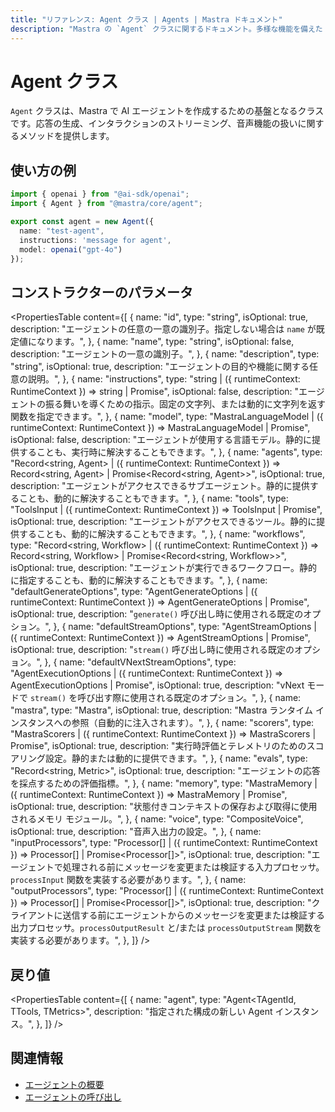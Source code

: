 ```yaml
---
title: "リファレンス: Agent クラス | Agents | Mastra ドキュメント"
description: "Mastra の `Agent` クラスに関するドキュメント。多様な機能を備えた AI エージェントを構築するための土台を提供します。"
---
```


# Agent クラス

`Agent` クラスは、Mastra で AI エージェントを作成するための基盤となるクラスです。応答の生成、インタラクションのストリーミング、音声機能の扱いに関するメソッドを提供します。

## 使い方の例

```typescript filename="src/mastra/agents/test-agent.ts" showLineNumbers copy
import { openai } from "@ai-sdk/openai";
import { Agent } from "@mastra/core/agent";

export const agent = new Agent({
  name: "test-agent",
  instructions: 'message for agent',
  model: openai("gpt-4o")
});
```

## コンストラクターのパラメータ

<PropertiesTable
  content={[
    {
      name: "id",
      type: "string",
      isOptional: true,
      description: "エージェントの任意の一意の識別子。指定しない場合は `name` が既定値になります。",
    },
    {
      name: "name",
      type: "string",
      isOptional: false,
      description: "エージェントの一意の識別子。",
    },
    {
      name: "description",
      type: "string",
      isOptional: true,
      description: "エージェントの目的や機能に関する任意の説明。",
    },
    {
      name: "instructions",
      type: "string | ({ runtimeContext: RuntimeContext }) => string | Promise<string>",
      isOptional: false,
      description: "エージェントの振る舞いを導くための指示。固定の文字列、または動的に文字列を返す関数を指定できます。",
    },
    {
      name: "model",
      type: "MastraLanguageModel | ({ runtimeContext: RuntimeContext }) => MastraLanguageModel | Promise<MastraLanguageModel>",
      isOptional: false,
      description: "エージェントが使用する言語モデル。静的に提供することも、実行時に解決することもできます。",
    },
    {
      name: "agents",
      type: "Record<string, Agent> | ({ runtimeContext: RuntimeContext }) => Record<string, Agent> | Promise<Record<string, Agent>>",
      isOptional: true,
      description: "エージェントがアクセスできるサブエージェント。静的に提供することも、動的に解決することもできます。",
    },
    {
      name: "tools",
      type: "ToolsInput | ({ runtimeContext: RuntimeContext }) => ToolsInput | Promise<ToolsInput>",
      isOptional: true,
      description: "エージェントがアクセスできるツール。静的に提供することも、動的に解決することもできます。",
    },
    {
      name: "workflows",
      type: "Record<string, Workflow> | ({ runtimeContext: RuntimeContext }) => Record<string, Workflow> | Promise<Record<string, Workflow>>",
      isOptional: true,
      description: "エージェントが実行できるワークフロー。静的に指定することも、動的に解決することもできます。",
    },
    {
      name: "defaultGenerateOptions",
      type: "AgentGenerateOptions | ({ runtimeContext: RuntimeContext }) => AgentGenerateOptions | Promise<AgentGenerateOptions>",
      isOptional: true,
      description: "`generate()` 呼び出し時に使用される既定のオプション。",
    },
    {
      name: "defaultStreamOptions",
      type: "AgentStreamOptions | ({ runtimeContext: RuntimeContext }) => AgentStreamOptions | Promise<AgentStreamOptions>",
      isOptional: true,
      description: "`stream()` 呼び出し時に使用される既定のオプション。",
    },
    {
      name: "defaultVNextStreamOptions",
      type: "AgentExecutionOptions | ({ runtimeContext: RuntimeContext }) => AgentExecutionOptions | Promise<AgentExecutionOptions>",
      isOptional: true,
      description: "vNext モードで `stream()` を呼び出す際に使用される既定のオプション。",
    },
    {
      name: "mastra",
      type: "Mastra",
      isOptional: true,
      description: "Mastra ランタイム インスタンスへの参照（自動的に注入されます）。",
    },
    {
      name: "scorers",
      type: "MastraScorers | ({ runtimeContext: RuntimeContext }) => MastraScorers | Promise<MastraScorers>",
      isOptional: true,
      description: "実行時評価とテレメトリのためのスコアリング設定。静的または動的に提供できます。",
    },
    {
      name: "evals",
      type: "Record<string, Metric>",
      isOptional: true,
      description: "エージェントの応答を採点するための評価指標。",
    },
    {
      name: "memory",
      type: "MastraMemory | ({ runtimeContext: RuntimeContext }) => MastraMemory | Promise<MastraMemory>",
      isOptional: true,
      description: "状態付きコンテキストの保存および取得に使用されるメモリ モジュール。",
    },
    {
      name: "voice",
      type: "CompositeVoice",
      isOptional: true,
      description: "音声入出力の設定。",
    },
    {
      name: "inputProcessors",
      type: "Processor[] | ({ runtimeContext: RuntimeContext }) => Processor[] | Promise<Processor[]>",
      isOptional: true,
      description: "エージェントで処理される前にメッセージを変更または検証する入力プロセッサ。`processInput` 関数を実装する必要があります。",
    },
    {
      name: "outputProcessors",
      type: "Processor[] | ({ runtimeContext: RuntimeContext }) => Processor[] | Promise<Processor[]>",
      isOptional: true,
      description: "クライアントに送信する前にエージェントからのメッセージを変更または検証する出力プロセッサ。`processOutputResult` と/または `processOutputStream` 関数を実装する必要があります。",
    },
  ]}
/>

## 戻り値

<PropertiesTable
  content={[
    {
      name: "agent",
      type: "Agent<TAgentId, TTools, TMetrics>",
      description: "指定された構成の新しい Agent インスタンス。",
    },
  ]}
/>

## 関連情報

- [エージェントの概要](../../docs/agents/overview.mdx)
- [エージェントの呼び出し](../../examples/agents/calling-agents.mdx)